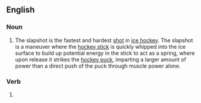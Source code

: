 {{wikipedia}}
==English==

===Noun===
{{en-noun}}

# {{ice hockey}} The slapshot is the fastest and hardest [[shot]] in [[ice hockey]]. The slapshot is a maneuver where the [[hockey stick]] is quickly whipped into the ice surface to build up potential energy in the stick to act as a spring, where upon release it strikes the [[hockey puck]], imparting a larger amount of power than a direct push of the puck through muscle power alone.

===Verb===
{{past of|slapshoot}}
# {{defn|English}}